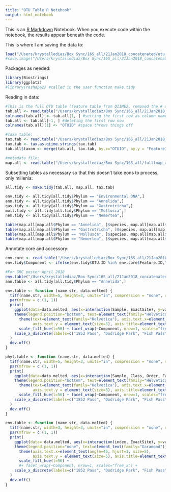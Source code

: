 ```yaml
---
title: "OTU Table R Notebook"
output: html_notebook
---
```


This is an [R Markdown](http://rmarkdown.rstudio.com) Notebook. When you execute code within the notebook, the results appear beneath the code. 

This is where I am saving the data to:
```r
load("/Users/krystallediaz/Box Sync/16S_all/21Jan2018_concatenated/otu_table_barplots.RData")
#save.image("/Users/krystallediaz/Box Sync/16S_all/21Jan2018_concatenated/otu_table_barplots.RData")
```

Packages as needed:
```r
library(Biostrings)
library(ggplot2)
#library(reshape2) #called in the user function make.tidy

```


Reading in data:
```r
#This is the full OTU table (feature table from QIIME2, removed the # sign from the second line so that R can head it in)
tab.all <- read.table("/Users/krystallediaz/Box Sync/16S_all/21Jan2018_concatenated/22Jan2018_table_trimmed_500seqsmin.txt", header=F, sep='\t',stringsAsFactors=F,quote="")
colnames(tab.all) <- tab.all[1, ] #setting the first row as column names
tab.all <- tab.all[-1, ] #deleting the first row now
colnames(tab.all)[1] <- "OTUID" #space throws things off

#Taxa table:
tax.tab <- read.table("/Users/krystallediaz/Box Sync/16S_all/21Jan2018_concatenated/taxonomy.tsv", header=T, sep='\t',stringsAsFactors=F,quote="")
tax.tab <- tax.as.qiime.strings(tax.tab)
tab.all$taxon <- merge(tab.all, tax.tab, by.x="OTUID", by.y = "FeatureID", all.x = T, sort = F)$Taxon #joining in the taxonomy data

#metadata file:
map.all <- read.table("/Users/krystallediaz/Box Sync/16S_all/fulllmap_analyzed_only_15Feb2018.tsv",header=T, sep='\t',stringsAsFactors=F, quote="")
```

Subsetting tables as necessary so that this doesn't take eons to process, only millenia:
```r
all.tidy <- make.tidy(tab.all, map.all, tax.tab)

env.tidy <- all.tidy[all.tidy$Phylum == "Environmental DNA",]
ann.tidy <- all.tidy[all.tidy$Phylum == "Annelida",]
gas.tidy <- all.tidy[all.tidy$Phylum == "Gastrotricha",]
moll.tidy <- all.tidy[all.tidy$Phylum == "Mollusca",]
nem.tidy <- all.tidy[all.tidy$Phylum == "Nemertea",]

table(map.all[map.all$Phylum == "Annelida", ]$species, map.all[map.all$Phylum == "Annelida", ]$Ocean)
table(map.all[map.all$Phylum == "Gastrotricha", ]$species, map.all[map.all$Phylum == "Gastrotricha", ]$Ocean)
table(map.all[map.all$Phylum == "Mollusca", ]$species, map.all[map.all$Phylum == "Mollusca", ]$Ocean)
table(map.all[map.all$Phylum == "Nemertea", ]$species, map.all[map.all$Phylum == "Nemertea", ]$Ocean)
```

Annotate core and accessory:
```r
env.core <- read.table("/Users/krystallediaz/Box Sync/16S_all/21Jan2018_concatenated/environmental/featlevel/environmental_80corelist.txt", header=T, sep='\t',stringsAsFactors=F, quote="")
env.tidy$Component <- ifelse(env.tidy$OTU.ID %in% env.core$Feature.ID,"core", "accessory")
```


```r
#For GRC poster April 2018
env.table("/Users/krystallediaz/Box Sync/16S_all/21Jan2018_concatenated/feat_barplots/env_barplot.tiff", env.tidy)
ann.table <- all.tidy[all.tidy$Phylum == "Annelida",]

env.table <- function (name.str, data.melted) {
  tiff(name.str, width=5, height=3, units="in", compression = "none", res=300)
  par(mfrow = c (1, 1))
  print(
    ggplot(data=data.melted, aes(x=interaction(Sample, ExactSite), y=value)) + geom_bar(position="fill", stat="identity", colour = "grey", size=0.075) + aes(fill=Taxon, group = value*-1) +
    theme(legend.position="bottom", text=element_text(family="Helvetica")) + labs(x="Sample Site", y="Relative Abundance") +
      theme(text=element_text(family="Helvetica"), axis.text.x=element_text(angle=45, hjust=1, size=5), 
            axis.text.y = element_text(size=5), axis.title=element_text(size=5)) +
      scale_fill_hue(l=56) + facet_wrap(~Component, nrow=1, scales="free_x") + 
    scale_x_discrete(labels=c("1852 Pass", "Dodridge Park", "Fish Pass", "Mustang Island Park", "Mustang Island Park", "Mustang Island Park", "Palmetto Park", "Palmetto Park", "Palmetto Park", "Spid Oso Bridge")) #+ theme(legend.position="none")
  )
  dev.off()
}

phyl.table <- function (name.str, data.melted) {
  tiff(name.str, width=5, height=3, units="in", compression = "none", res=300)
  par(mfrow = c (1, 1))
  print(
    ggplot(data=data.melted, aes(x=interaction(Sample, Class, Order, Family, Genus, species), y=value)) + geom_bar(position="fill", stat="identity", colour = "grey", size=0.075) + aes(fill=Taxon, group = value*-1) +
    theme(legend.position="bottom", text=element_text(family="Helvetica")) + labs(x="Sample Site", y="Relative Abundance") +
      theme(text=element_text(family="Helvetica"), axis.text.x=element_text(angle=45, hjust=1, size=5), 
            axis.text.y = element_text(size=5), axis.title=element_text(size=5)) +
      scale_fill_hue(l=56) + facet_wrap(~Component, nrow=1, scales="free_x") + 
    scale_x_discrete(labels=c("1852 Pass", "Dodridge Park", "Fish Pass", "Mustang Island Park", "Mustang Island Park", "Mustang Island Park", "Palmetto Park", "Palmetto Park", "Palmetto Park", "Spid Oso Bridge")) #+ theme(legend.position="none")
  )
  dev.off()
}
```


```r
env.table <- function (name.str, data.melted) {
  tiff(name.str, width=3, height=3, units="in", compression = "none", res=300)
  par(mfrow = c (1, 1))
  print(
    ggplot(data= data.melted, aes(x=interaction(index, ExactSite), y=value)) + geom_bar(position="fill", stat="identity", colour = "grey", size=0.075) + aes(fill=variable, group = value*-1) +
    theme(legend.position="none", text=element_text(family="Garamond")) + labs(x="Sample Site", y="Relative Abundance") +
      theme(axis.text.x=element_text(angle=45, hjust=1, size=5), 
            axis.text.y = element_text(size=5), axis.title=element_text(size=5)) +
      scale_fill_hue(l=56) +
      #+ facet_wrap(~Component, nrow=1, scales="free_x") + 
    scale_x_discrete(labels=c("1852 Pass", "Dodridge Park", "Fish Pass", "Mustang Island Park", "Mustang Island Park", "Mustang Island Park", "Palmetto Park", "Palmetto Park", "Palmetto Park", "Spid Oso Bridge")) #+ theme(legend.position="none")
  )
  dev.off()
}
```

```r
```

